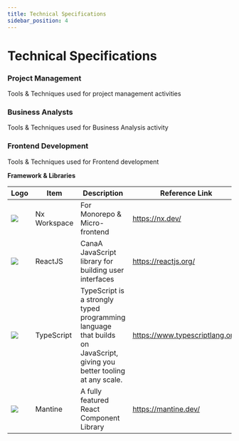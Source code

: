 ```yaml
---
title: Technical Specifications
sidebar_position: 4
---
```


# Technical Specifications

### Project Management
Tools & Techniques used for project management activities

### Business Analysts
Tools & Techniques used for Business Analysis activity

### Frontend Development
Tools & Techniques used for Frontend development

**Framework & Libraries**
<Table>
  <thead>
    <tr>
      <th>Logo</th>
      <th>Item</th>
      <th>Description</th>
      <th>Reference Link</th>
    </tr>
  </thead>
  <tbody>
    <tr>
      <td><img src='/img/technicalSpecifications/nx.png' height={'50%'} width={'50%'}/></td>
      <td>Nx Workspace</td>
      <td>For Monorepo & Micro-frontend	</td>
      <td><a href="https://nx.dev/" target="_blank">https://nx.dev/</a></td>
    </tr>
    <tr>
      <td><img src='/img/technicalSpecifications/react.svg' height={'30%'} width={'30%'}/></td>
      <td>ReactJS</td>
      <td>CanaA JavaScript library for building user interfaces</td>
      <td><a href="https://reactjs.org/ " target="_blank">https://reactjs.org/ </a></td>
    </tr>
    <tr>
      <td><img src='/img/technicalSpecifications/ts.svg' height={'30%'} width={'30%'}/></td>
      <td>TypeScript</td>
      <td>TypeScript is a strongly typed programming language that builds on JavaScript, giving you better tooling at any scale.</td>
      <td><a href="https://www.typescriptlang.org/ " target="_blank">https://www.typescriptlang.org/ </a></td>
    </tr>
    <tr>
      <td><img src='/img/technicalSpecifications/mantine.png' height={'50%'} width={'50%'}/></td>
      <td>Mantine</td>
      <td>A fully featured React Component Library</td>
      <td><a href="https://mantine.dev/" target="_blank">https://mantine.dev/</a></td>
    </tr>
  </tbody>
</Table>